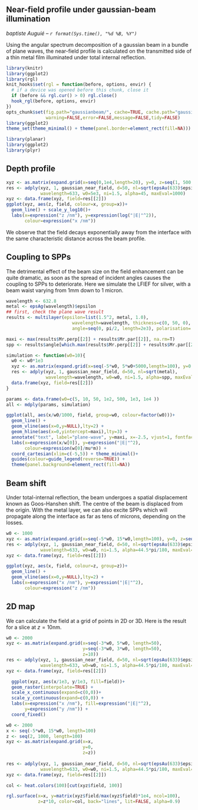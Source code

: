 ## Near-field profile under gaussian-beam illumination
_baptiste Auguié -- `r format(Sys.time(), "%d %B, %Y")`_

Using the angular spectrum decomposition of a gaussian beam in a bundle of plane waves, the near-field profile is calculated on the transmitted side of a thin metal film illuminated under total internal reflection.

```r
library(knitr)
library(ggplot2)
library(rgl)
knit_hooks$set(rgl = function(before, options, envir) {
  # if a device was opened before this chunk, close it
  if (before && rgl.cur() > 0) rgl.close()
  hook_rgl(before, options, envir)
})
opts_chunk$set(fig.path="gaussianbeam/", cache=TRUE, cache.path="gaussian/",
               warning=FALSE,error=FALSE,message=FALSE,tidy=FALSE)
library(ggplot2)
theme_set(theme_minimal() + theme(panel.border=element_rect(fill=NA)))
```

```r
library(planar)
library(ggplot2)
library(plyr)
```

## Depth profile

```r
xyz <- as.matrix(expand.grid(x=seq(0,1e4,length=20), y=0, z=seq(1, 500, length=50)))
res <- adply(xyz, 1, gaussian_near_field, d=50, nl=sqrt(epsAu(633)$epsilon),
             wavelength=633, w0=5e3, ni=1.5, alpha=45, maxEval=1000)
xyz <- data.frame(xyz, field=res[[2]])
ggplot(xyz, aes(z, field, colour=x, group=x))+
  geom_line() + scale_y_log10()+
  labs(x=expression("z /nm"), y=expression(log("|E|"^2)), 
       colour=expression("x /nm")) 

```
We observe that the field decays exponentially away from the interface with the same characteristic distance across the beam profile.

## Coupling to SPPs

The detrimental effect of the beam size on the field enhancement can be quite dramatic, as soon as the spread of incident angles causes the coupling to SPPs to deteriorate. Here we simulate the LFIEF for silver, with a beam waist varying from 1mm down to 1 micron.

```r
wavelength <- 632.8
metal <- epsAg(wavelength)$epsilon
## first, check the plane wave result
results <- multilayer(epsilon=list(1.5^2, metal, 1.0),
                         wavelength=wavelength, thickness=c(0, 50, 0), d=1,
                         angle=seq(0, pi/2, length=2e3), polarisation='p')

maxi <- max(results$Mr.perp[[2]] + results$Mr.par[[2]], na.rm=T)
spp <- results$angle[which.max(results$Mr.perp[[2]] + results$Mr.par[[2]])]

simulation <- function(w0=10){
  w0 <- w0*1e3
  xyz <- as.matrix(expand.grid(x=seq(-5*w0, 5*w0+5000,length=100), y=0, z=seq(1)))
  res <- adply(xyz, 1, gaussian_near_field, d=50, nl=sqrt(metal),
               wavelength=wavelength, w0=w0, ni=1.5, alpha=spp, maxEval=2000)
  data.frame(xyz, field=res[[2]])
}

params <- data.frame(w0=c(5, 10, 50, 1e2, 500, 1e3, 1e4 ))
all <- mdply(params, simulation)

ggplot(all, aes(x/w0/1000, field, group=w0, colour=factor(w0)))+
  geom_line() + 
  geom_vline(aes(x=0,y=NULL),lty=2) +
  geom_hline(aes(x=0,yintercept=maxi),lty=3) +
  annotate("text", label="plane-wave", y=maxi, x=-2.5, vjust=1, fontface="italic") +
  labs(x=expression(x/w[0]), y=expression("|E|"^2), 
       colour=expression(w[0]/mu*m)) +
  coord_cartesian(xlim=c(-5,5)) + theme_minimal()+
  guides(colour=guide_legend(reverse=TRUE)) +
  theme(panel.background=element_rect(fill=NA))
```

## Beam shift
Under total-internal reflection, the beam undergoes a spatial displacement known as Goos-Hanshen shift. The centre of the beam is displaced from the origin. With the metal layer, we can also excite SPPs which will propagate along the interface as far as tens of microns, depending on the losses.

```r
w0 <- 1000
xyz <- as.matrix(expand.grid(x=seq(-5*w0, 15*w0,length=100), y=0, z=seq(0, 500, by=50)))
res <- adply(xyz, 1, gaussian_near_field, d=50, nl=sqrt(epsAu(633)$epsilon),
             wavelength=633, w0=w0, ni=1.5, alpha=44.5*pi/180, maxEval=2000)
xyz <- data.frame(xyz, field=res[[2]])

ggplot(xyz, aes(x, field, colour=z, group=z))+
  geom_line() +
  geom_vline(aes(x=0,y=NULL),lty=2) +
  labs(x=expression("x /nm"), y=expression("|E|"^2), 
       colour=expression("z /nm")) 
```

## 2D map

We can calculate the field at a grid of points in 2D or 3D. Here is the result for a slice at $z=10$nm.

```r
w0 <- 2000
xyz <- as.matrix(expand.grid(x=seq(-3*w0, 5*w0, length=50), 
                             y=seq(-3*w0, 3*w0, length=50),
                             z=10))
res <- adply(xyz, 1, gaussian_near_field, d=50, nl=sqrt(epsAu(633)$epsilon),
             wavelength=633, w0=w0, ni=1.5, alpha=44.5*pi/180, maxEval=500)
xyz <- data.frame(xyz, field=res[[2]])

  ggplot(xyz, aes(x/1e3, y/1e3, fill=field))+
  geom_raster(interpolate=TRUE) +
  scale_x_continuous(expand=c(0,0))+
  scale_y_continuous(expand=c(0,0)) +
  labs(x=expression("x /nm"), fill=expression("|E|"^2), 
       y=expression("y /nm")) +
  coord_fixed()

```

```r
w0 <- 2000
x <- seq(-5*w0, 15*w0, length=100)
z <- seq(2, 1000, length=100)
xyz <- as.matrix(expand.grid(x=x, 
                             y=0, 
                             z=z))
                             
res <- adply(xyz, 1, gaussian_near_field, d=50, nl=sqrt(epsAu(633)$epsilon),
             wavelength=633, w0=w0, ni=1.5, alpha=44.5*pi/180, maxEval=500)
xyz <- data.frame(xyz, field=res[[2]])

col <- heat.colors(100)[cut(xyz$field, 100)]

rgl.surface(x=x, y=matrix(xyz$field/max(xyz$field)*1e4, ncol=100), 
            z=z*10, color=col, back="lines", lit=FALSE, alpha=0.9)
```




